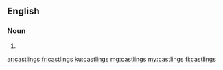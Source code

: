==English==

===Noun===
{{head|en|plural}}

# {{plural of|castling|lang=en}}

[[ar:castlings]]
[[fr:castlings]]
[[ku:castlings]]
[[mg:castlings]]
[[my:castlings]]
[[fi:castlings]]